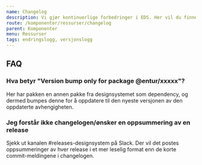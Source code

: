 ```yaml
---
name: Changelog
description: Vi gjør kontinuerlige forbedringer i EDS. Her vil du finne en oppsummering av hva som har blitt lansert oppført etter dataoen vi fullførte hver endring.
route: /komponenter/ressurser/changelog
parent: Komponenter
menu: Ressurser
tags: endringslogg, versjonslogg
---
```



<PageHeader />

<Changelog />

## FAQ

### Hva betyr "Version bump only for package @entur/xxxxx"?

Her har pakken en annen pakke fra designsystemet som dependency, og dermed bumpes denne for å oppdatere til den nyeste versjonen av den oppdaterte avhengigheten.

### Jeg forstår ikke changelogen/ønsker en oppsummering av en release

Sjekk ut kanalen #releases-designsystem på Slack. Der vil det postes oppsummeringer av hver release i et mer leselig format enn de korte commit-meldingene i changelogen.
